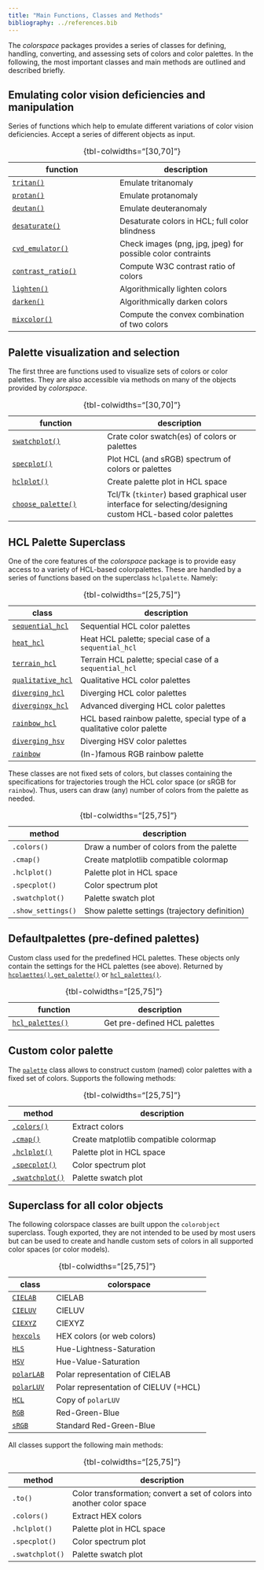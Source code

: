 ```yaml
---
title: "Main Functions, Classes and Methods"
bibliography: ../references.bib
---
```


The _colorspace_ packages provides a series of classes for defining, handling,
converting, and assessing sets of colors and color palettes. In the following,
the most important classes and main methods are outlined and described briefly.


## Emulating color vision deficiencies and manipulation

Series of functions which help to emulate different variations of color vision
deficiencies. Accept a series of different objects as input.

| function       | description |
| -------------- | ------------------|
| [`tritan()`](/man/colorspace.CVD.tritan.qmd) | Emulate tritanomaly |
| [`protan()`](/man/colorspace.CVD.protan.qmd) | Emulate protanomaly |
| [`deutan()`](/man/colorspace.CVD.deutan.qmd) | Emulate deuteranomaly |
| [`desaturate()`](/man/colorspace.CVD.desaturate.qmd) | Desaturate colors in HCL; full color blindness |
| [`cvd_emulator()`](/man/colorspace.cvd_emulator.cvd_emulator.qmd) | Check images (png, jpg, jpeg) for possible color contraints |
| [`contrast_ratio()`](/man/colorspace.utils.contrast_ratio.qmd) | Compute W3C contrast ratio of colors |
| [`lighten()`](/man/colorspace.utils.lighten.qmd) | Algorithmically lighten colors |
| [`darken()`](/man/colorspace.utils.darken.qmd) | Algorithmically darken colors |
| [`mixcolor()`](/man/colorspace.utils.mixcolor.qmd) | Compute the convex combination of two colors |

: {tbl-colwidths="[30,70]"}


## Palette visualization and selection

The first three are functions used to visualize sets of colors or color palettes.
They are also accessible via methods on many of the objects provided by _colorspace_.

| function | description    |
|----------|----------------|
| [`swatchplot()`](/man/colorspace.swatchplot.swatchplot.qmd) | Crate color swatch(es) of colors or palettes |
| [`specplot()`](/man/colorspace.specplot.specplot.qmd) | Plot HCL (and sRGB) spectrum of colors or palettes |
| [`hclplot()`](/man/colorspace.hclplot.hclplot.qmd) | Create palette plot in HCL space |
| [`choose_palette()`](/man/colorspace.choose_palette.choose_palette.qmd) | Tcl/Tk (`tkinter`) based graphical user interface for selecting/designing custom HCL-based color palettes |

: {tbl-colwidths="[30,70]"}

## HCL Palette Superclass

One of the core features of the _colorspace_ package is to provide easy
access to a variety of HCL-based colorpalettes. These are handled by
a series of functions based on the superclass `hclpalette`. Namely:

| class  | description |
|--------|--------------------------|
| [`sequential_hcl`](/man/colorspace.palettes.sequential_hcl.qmd) | Sequential HCL color palettes |
| [`heat_hcl`](/man/colorspace.palettes.heat_hcl.qmd) | Heat HCL palette; special case of a `sequential_hcl` |
| [`terrain_hcl`](/man/colorspace.palettes.terrain_hcl.qmd) | Terrain HCL palette; special case of a `sequential_hcl` |
| [`qualitative_hcl`](/man/colorspace.palettes.qualitative_hcl.qmd) | Qualitative HCL color palettes |
| [`diverging_hcl`](/man/colorspace.palettes.diverging_hcl.qmd) | Diverging HCL color palettes |
| [`divergingx_hcl`](/man/colorspace.palettes.diverging_hcl.qmd) | Advanced diverging HCL color palettes |
| [`rainbow_hcl`](/man/colorspace.palettes.rainbow_hcl.qmd) | HCL based rainbow palette, special type of a qualitative color palette |
| [`diverging_hsv`](/man/colorspace.palettes.diverging_hsv.qmd) | Diverging HSV color palettes |
| [`rainbow`](/man/colorspace.palettes.rainbow.qmd) | (In-)famous RGB rainbow palette |

: {tbl-colwidths="[25,75]"}

These classes are not fixed sets of colors, but classes containing the
specifications for trajectories trough the HCL color space (or sRGB for `rainbow`).
Thus, users can draw (any) number of colors from the palette as needed.

| method   | description |
|----------|-----------------------------------|
| `.colors()`     | Draw a number of colors from the palette |
| `.cmap()`       | Create matplotlib compatible colormap |
| `.hclplot()`    | Palette plot in HCL space |
| `.specplot()`   | Color spectrum plot |
| `.swatchplot()` | Palette swatch plot |
| `.show_settings()` | Show palette settings (trajectory definition) |

: {tbl-colwidths="[25,75]"}


## Defaultpalettes (pre-defined palettes)

Custom class used for the predefined HCL palettes. These objects only contain
the settings for the HCL palettes (see above). Returned by 
[`hcplaettes().get_palette()`](/man/colorspace.palettes.hclpalettes.get_palette.qmd)
or [`hcl_palettes()`](/man/colorspace.hcl_palettes.hcl_palettes.qmd).

| function | description |
|----------|-------------|
| [`hcl_palettes()`](/man/colorspace.hcl_palettes.hcl_palettes.qmd) | Get pre-defined HCL palettes |

: {tbl-colwidths="[25,75]"}


## Custom color palette

The [`palette`](/man/colorspace.palettes.palette.qmd) class allows
to construct custom (named) color palettes with a fixed set of
colors. Supports the following methods:


| method   | description |
|----------|-----------------------------------|
| [`.colors()`](/man/colorspace.palettes.palette.colors.qmd) | Extract colors |
| [`.cmap()`](/man/colorspace.palettes.palette.cmap.qmd) | Create matplotlib compatible colormap |
| [`.hclplot()`](/man/colorspace.palettes.palette.hclplot.qmd) | Palette plot in HCL space |
| [`.specplot()`](/man/colorspace.palettes.palette.specplot.qmd) | Color spectrum plot |
| [`.swatchplot()`](/man/colorspace.palettes.palette.swatchplot.qmd) | Palette swatch plot |

: {tbl-colwidths="[25,75]"}




## Superclass for all color objects

The following colorspace classes are built uppon the `colorobject` superclass.
Tough exported, they are not intended to be used by most users but can be used
to create and handle custom sets of colors in all supported color spaces (or color
models).

| class    | colorspace |
|----------|-----------------------------------|
| [`CIELAB`](/man/colorspace.colorlib.HCL.qmd) | CIELAB |
| [`CIELUV`](/man/colorspace.colorlib.HCL.qmd) | CIELUV |
| [`CIEXYZ`](/man/colorspace.colorlib.HCL.qmd) | CIEXYZ |
| [`hexcols`](/man/colorspace.colorlib.HCL.qmd) | HEX colors (or web colors) |
| [`HLS`](/man/colorspace.colorlib.HCL.qmd) | Hue-Lightness-Saturation |
| [`HSV`](/man/colorspace.colorlib.HCL.qmd) | Hue-Value-Saturation |
| [`polarLAB`](/man/colorspace.colorlib.HCL.qmd) | Polar representation of CIELAB |
| [`polarLUV`](/man/colorspace.colorlib.polarLUV.qmd) | Polar representation of CIELUV (=HCL) |
| [`HCL`](/man/colorspace.colorlib.HCL.qmd) | Copy of `polarLUV` |
| [`RGB`](/man/colorspace.colorlib.RGB.qmd) | Red-Green-Blue
| [`sRGB`](/man/colorspace.colorlib.sRGB.qmd) | Standard Red-Green-Blue |

: {tbl-colwidths="[25,75]"}

All classes support the following main methods:

| method   | description |
|----------|-----------------------------------|
| `.to()`         | Color transformation; convert a set of colors into another color space |
| `.colors()`     | Extract HEX colors |
| `.hclplot()`    | Palette plot in HCL space |
| `.specplot()`   | Color spectrum plot |
| `.swatchplot()` | Palette swatch plot |

: {tbl-colwidths="[25,75]"}


